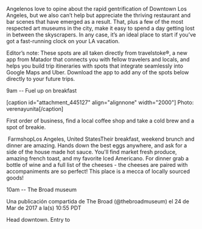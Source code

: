 Angelenos love to opine about the rapid gentrification of Downtown Los Angeles, but we also can’t help but appreciate the thriving restaurant and bar scenes that have emerged as a result. That, plus a few of the most respected art museums in the city, make it easy to spend a day getting lost in between the skyscrapers. In any case, it’s an ideal place to start if you’ve got a fast-running clock on your LA vacation.

Editor’s note: These spots are all taken directly from travelstoke®, a new app from Matador that connects you with fellow travelers and locals, and helps you build trip itineraries with spots that integrate seamlessly into Google Maps and Uber. Download the app to add any of the spots below directly to your future trips.


9am -- Fuel up on breakfast 

[caption id="attachment_445127" align="alignnone" width="2000"] Photo: verenayunita[/caption]

First order of business, find a local coffee shop and take a cold brew and a spot of breakie. 

&nbsp;FarmshopLos Angeles, United StatesTheir breakfast, weekend brunch and dinner are amazing. Hands down the best eggs anywhere, and ask for a side of the house made hot sauce.
You'll find market fresh produce, amazing french toast, and my favorite Iced Americano. 
For dinner grab a bottle of wine and a full list of the cheeses - the cheeses are paired with accompaniments are so perfect!
This place is a mecca of locally sourced goods!



10am --  The Broad museum

  Una publicación compartida de The Broad (@thebroadmuseum) el 24 de Mar de 2017 a la(s) 10:55 PDT 

Head downtown. Entry to 